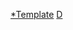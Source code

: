 {{Navbox
| name = 大富翁系列
| title = [[大富翁系列]]
| state = {{{state|autocollapse}}}
| bodyclass=hlist

| group1 = 正篇游戏
| list1 =
* [[大富翁 (電子遊戲)|大富翁]]
* [[大富翁2|2]]
* [[大富翁3|3]]
* [[大富翁4|4]]
* [[大富翁5|5]]
* [[大富翁6|6]]
* [[大富翁7|7]]
* [[大富翁8|8]]
* [[大富翁9|9]]
* [[大富翁10|10]]

| group2 = 网络游戏
| list2 =
* [[大富翁Online]]
* [[爭寵Online]]
* [[夢幻星球Online]]
* [[大富翁WEB]]（全民大富翁）
* [[大富翁卡牌战争]]
| group3 = 衍生游戏
| list3 =
* [[大富翁环岛之旅]]
* [[大富翁2 (手机游戏)|大富翁2(手机版)]]
* [[大富翁梦境历险]]
* [[大富翁4 fun]]

| group4 = 角色
| list4 = 
* [[孙小美]]
* [[李逍遙]]
* [[趙靈兒]]
* [[林月如]]

| group5 = 相关條目
| list5 =
* [[大宇資訊]]
* [[狂徒創作群]]
* [[姚壯憲]]
* [[仙劍奇俠傳系列]]

}}<noinclude>
{{collapsible option}}

{{DEFAULTSORT:Da Fu Weng}}
[[Category:大富翁系列|*Template]]
[[Category:电子游戏系列导航模板|D]]
</noinclude>